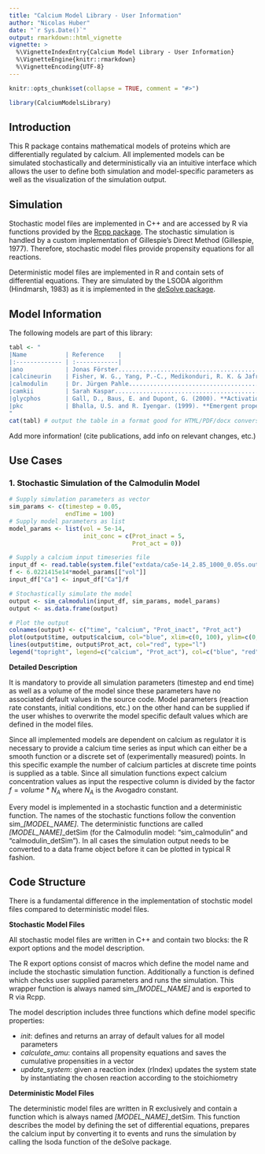 ```yaml
---
title: "Calcium Model Library - User Information"
author: "Nicolas Huber"
date: "`r Sys.Date()`"
output: rmarkdown::html_vignette
vignette: >
  %\VignetteIndexEntry{Calcium Model Library - User Information}
  %\VignetteEngine{knitr::rmarkdown}
  %\VignetteEncoding{UTF-8}
---
```


```r
knitr::opts_chunk$set(collapse = TRUE, comment = "#>")
```

```r
library(CalciumModelsLibrary)
```

## Introduction

This R package contains mathematical models of proteins which are differentially regulated by calcium. 
All implemented models can be simulated stochastically and deterministically via an intuitive interface which allows the user to define both simulation and model-specific parameters as well as the visualization of the simulation output. 

## Simulation

Stochastic model files are implemented in C++ and are accessed by R via functions provided by the [Rcpp package](https://cran.r-project.org/web/packages/Rcpp/index.html). The stochastic simulation is handled by a custom implementation of Gillespie's Direct Method (Gillespie, 1977). Therefore, stochastic model files provide propensity equations for all reactions.

Deterministic model files are implemented in R and contain sets of differential equations. They are simulated by the LSODA algorithm (Hindmarsh, 1983) as it is implemented in the [deSolve package](https://cran.r-project.org/web/packages/deSolve/index.html).


## Model Information

The following models are part of this library:

```r
tabl <- "
|Name           | Reference    |
|:------------- | :------------|
|ano            | Jonas Förster.....................................................................................................................|        
|calcineurin    | Fisher, W. G., Yang, P.-C., Medikonduri, R. K. & Jafri, M. S. (2006). **NFAT and NFkB Activation in T Lymphocytes: A Model of Diﬀerential Activation of Gene Expression**. Annals of Biomedical Engineering 34, 1712–1728.|
|calmodulin     | Dr. Jürgen Pahle......................................................................................................................|
|camkii         | Sarah Kaspar.....................................................................................................................|
|glycphos       | Gall, D., Baus, E. and Dupont, G. (2000). **Activation of the liver glycogen phosphorylase by Ca(2+)oscillations: a theoretical study**. Journal of Theoretical Biology 207, 445–454.|
|pkc            | Bhalla, U.S. and R. Iyengar. (1999). **Emergent properties of networks of biological signaling pathways**. Science 283(5400), 381-387.|
"
cat(tabl) # output the table in a format good for HTML/PDF/docx conversion
```

Add more information! (cite publications, add info on relevant changes, etc.)

## Use Cases

### 1. Stochastic Simulation of the Calmodulin Model

```r
# Supply simulation parameters as vector
sim_params <- c(timestep = 0.05,
                endTime = 100)
# Supply model parameters as list
model_params <- list(vol = 5e-14,
                     init_conc = c(Prot_inact = 5,
                                   Prot_act = 0))

# Supply a calcium input timeseries file
input_df <- read.table(system.file("extdata/ca5e-14_2.85_1000_0.05s.out", package = "CalciumModelsLibrary"), col.names = c("time", "steps", "G_alpha", "PLC", "Ca"))
f <- 6.0221415e14*model_params[["vol"]]
input_df["Ca"] <- input_df["Ca"]/f

# Stochastically simulate the model
output <- sim_calmodulin(input_df, sim_params, model_params)
output <- as.data.frame(output)

# Plot the output
colnames(output) <- c("time", "calcium", "Prot_inact", "Prot_act")
plot(output$time, output$calcium, col="blue", xlim=c(0, 100), ylim=c(0,15), type="l", xlab="time", ylab="concentration")
lines(output$time, output$Prot_act, col="red", type="l")
legend("topright", legend=c("calcium", "Prot_act"), col=c("blue", "red"), lty=c(1,1))
```

**Detailed Description**

It is mandatory to provide all simulation parameters (timestep and end time) as well as a volume of the model since these parameters have no associated default values in the source code.
Model parameters (reaction rate constants, initial conditions, etc.) on the other hand can be supplied if the user whishes to overwrite the model specific default values which are defined in the model files.  

Since all implemented models are dependent on calcium as regulator it is necessary to provide a calcium time series as input which can either be a smooth function or a discrete set of (experimentally measured) points. 
In this specific example the number of calcium particles at discrete time points is supplied as a table. Since all simulation functions expect calcium concentration values as input the respective column is divided by the factor $f = volume*N_A$ where $N_A$ is the Avogadro constant.

Every model is implemented in a stochastic function and a deterministic function. The names of the stochastic functions follow the convention sim_*[MODEL_NAME]*. The deterministic functions are called *[MODEL_NAME]*_detSim (for the Calmodulin model: "sim_calmodulin" and "calmodulin_detSim"). 
In all cases the simulation output needs to be converted to a data frame object before it can be plotted in typical R fashion.


## Code Structure

There is a fundamental difference in the implementation of stochstic model files compared to deterministic model files. 

**Stochastic Model Files**

All stochastic model files are written in C++ and contain two blocks: the R export options and the model description. 

The R export options consist of macros which define the model name and include the stochastic simulation function. Additionally a function is defined which checks user supplied parameters and runs the simulation. This wrapper function is always named sim_*[MODEL_NAME]* and is exported to R via Rcpp.

The model description includes three functions which define model specific properties: 

- *init*: defines and returns an array of default values for all model parameters 
- *calculate_amu*: contains all propensity equations and saves the cumulative propensities in a vector 
- *update_system*: given a reaction index (rIndex) updates the system state by instantiating the chosen reaction according to the stoichiometry

**Deterministic Model Files**

The deterministic model files are written in R exclusively and contain a function which is always named *[MODEL_NAME]*_detSim. 
This function describes the model by defining the set of differential equations, prepares the calcium input by converting it to events and runs the simulation by calling the lsoda function of the deSolve package. 
